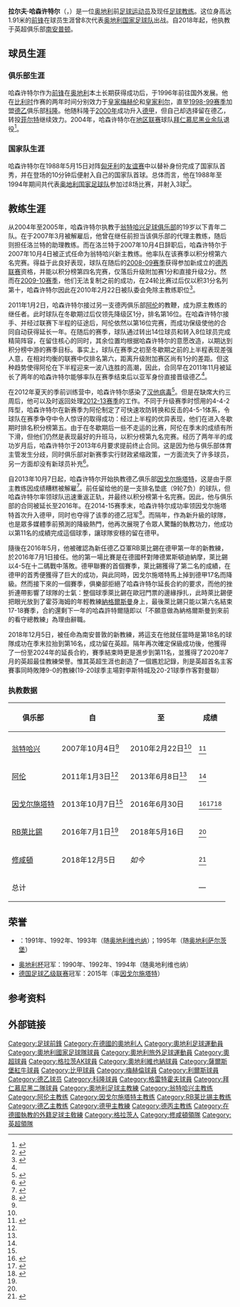 {{noteTA
|G1=football|G2=uefa|G3=德甲|G4=地名|G5=EPL
|T=zh-hans:拉尔夫·哈森许特尔; zh-hk:拉爾夫·希辛侯度; zh-tw:拉爾夫·哈森許特爾;
|1=zh-hans:哈森许特尔; zh-hk:希辛侯度; zh-tw:哈森許特爾;
|2=zh-hans:皇家利尔; zh-hk:皇家利亞斯; zh-tw:皇家利爾;
}}
{{Infobox football biography
| name  = 拉尔夫·哈森许特尔<br />Ralph Hasenhüttl
| fullname = {{lang|de|Ralph Hasenhüttl}}
| image  = Ralph Hasenhüttl 2012 1.jpg
| birth_date = {{birth date and age|1967|08|09|df=yes}}
| birth_place = {{AUT}}[[格拉茨|格拉茨]]
| height  = {{height|m=1.91}}
| currentclub = [[南安普顿足球俱乐部|南安普顿]] (主教练)
| position = [[前鋒_(足球)|前锋]]
| years1 = 1988–1989 | caps1 = 65 | goals1 = 20 | clubs1 = [[格拉茨AK競技會|格拉茨AK]]
| years2 = 1989–1994 | caps2 = 134 | goals2 = 44 | clubs2 = [[奧地利維也納足球會|奥地利维也纳]]
| years3 = 1994–1996 | caps3 = 53 | goals3 = 13 | clubs3 = [[薩爾斯堡紅牛足球俱樂部|奥地利萨尔茨堡]]
| years4 = 1996–1997 | caps4 = 27 | goals4 = 8 | clubs4 = [[皇家梅赫倫足球會|皇家梅赫伦]]
| years5 = 1997–1998 | caps5 = 22 | goals5 = 4 | clubs5 = [[皇家利亞斯體育會|皇家利尔]]
| years6 = 1998–2000 | caps6 = 41 | goals6 = 3 | clubs6 = [[科隆足球俱乐部|科隆]]
| years7 = 2000–2002 | caps7 = 51 | goals7 = 13 | clubs7 = [[菲尔特足球俱乐部|菲尔特]]
| years8 = 2002–2004 | caps8 = 57 | goals8 = 14 | clubs8 = [[拜仁慕尼黑二队|拜仁慕尼黑二队]]
| totalcaps = 450 | totalgoals = 119
| nationalyears1 = 1988–1994 | nationalteam1 = [[奧地利國家足球隊|奥地利]]
| nationalcaps1 = 8 | nationalgoals1 = 3
| manageryears1 = 2007–2010 | managerclubs1 = [[翁特哈兴足球俱乐部|翁特哈兴]]
| manageryears2 = 2011–2013 | managerclubs2 = [[阿倫足球俱樂部|阿伦]]
| manageryears3 = 2013–2016 | managerclubs3 = [[因戈尔施塔特04足球俱乐部|因戈尔施塔特]]
| manageryears4 = 2016–2018 | managerclubs4 = [[RB萊比錫|RB萊比錫]]
| manageryears5 = 2018– | managerclubs5 = [[南安普顿足球俱乐部|南安普顿]]

}}

'''拉尔夫·哈森许特尔'''（{{lang-de|'''Ralph Hasenhüttl'''}}，{{bd|1967年|8月9日|catIdx=Hasenhüttl, Ralph}}）是一位[[奥地利|奥地利]]前[[足球員|足球运动员]]及现任[[足球教练|足球教练]]。这位身高达1.91米的[[前鋒_(足球)|前锋]]在球员生涯曾8次代表[[奥地利国家足球队|奥地利国家足球队]]出战。自2018年起，他执教于英超俱乐部[[南安普顿足球俱乐部|南安普顿]]。

==球员生涯==
===俱乐部生涯===
哈森许特尔作为[[前鋒_(足球)|前锋]]在[[奥地利|奥地利]]本土长期获得成功后，于1996年前往国外发展。他在[[比利时|比利时]]作赛的两年时间分别效力于[[皇家梅赫倫足球會|皇家梅赫伦]]和[[皇家利亞斯體育會|皇家利尔]]，直至[[1998年至1999年德國足球乙級聯賽|1998-99赛季]]加盟[[德國足球乙級聯賽|德乙]]俱乐部[[科隆足球俱乐部|科隆]]。他随科隆于[[1999年至2000年德國足球乙級聯賽|2000年]]成功升入[[德甲|德甲]]，但自己却选择留在德乙，转投[[菲尔特足球俱乐部|菲尔特]]继续效力。2004年，哈森许特尔在[[德国足球地区联赛|地区联赛]]球队[[拜仁慕尼黑二队|拜仁慕尼黑业余队]]退役<ref>{{cite web|title=Ralph Hasenhüttl|url=http://www.sueddeutsche.de/politik/profil-ralph-hasenhuettl-1.2483431|accessdate=2015-06-19|date=2015-05-18|publisher=[[南德意志报|Süddeutsche Zeitung]]|archive-date=2019-11-28|archive-url=https://web.archive.org/web/20191128184116/https://www.sueddeutsche.de/politik/profil-ralph-hasenhuettl-1.2483431|dead-url=no}}</ref>。

===国家队生涯===
哈森许特尔在1988年5月15日对阵[[匈牙利國家足球隊|匈牙利]]的[[友谊赛|友谊赛]]中以替补身份完成了国家队首秀，并在登场的10分钟后便射入自己的国家队首球。总体而言，他在1988年至1994年期间共代表[[奥地利国家足球队|奥地利国家足球队]]参加过8场比赛，并射入3球<ref>{{cite web|title=Länderspielkarriere|url=http://www.transfermarkt.de/ralph-hasenhuttl/nationalmannschaft/spieler/867|accessdate=2015-06-19|publisher=transfermarkt.de|archive-date=2019-08-10|archive-url=https://web.archive.org/web/20190810115307/https://www.transfermarkt.de/ralph-hasenhuttl/nationalmannschaft/spieler/867|dead-url=no}}</ref>。

==教练生涯==
从2004年至2005年，哈森许特尔执教于[[翁特哈兴足球俱乐部|翁特哈兴足球俱乐部]]的19岁以下青年二队。在{{link-de|赫里伯特·道依廷格|Heribert Deutinger}}于2007年3月被解雇后，他曾在{{link-de|维尔纳·洛兰特|Werner Lorant}}继任前担当该俱乐部的代理主教练，随后则担任洛兰特的助理教练。而在洛兰特于2007年10月4日辞职后，哈森许特尔于2007年10月4日被正式任命为翁特哈兴新主教练。他率队在该赛季以积分榜第六名完赛。得益于此良好表现，球队在随后的[[2008年至2009年德國足球丙級聯賽|2008-09赛季]]获得参加新成立的[[德丙联赛|德丙联赛]]资格，并能以积分榜第四名完赛，仅落后升级附加赛1分和直接升级2分。然而在[[2009年至2010年德国足球丙级联赛|2009-10赛季]]，他们无法复制之前的成功，在24轮比赛过后仅以积31分名列第十，哈森许特尔因此在2010年2月22日被队委会免除主教练职位<ref name="sport1">{{cite web|title=Mit Ingolstadt Geschichte schreiben|url=http://www.sport1.de/fussball/2-bundesliga/2014/09/ralph-hasenhuettl-zu-sport1|accessdate=2015-06-19|author=Reinhard Franke|date=2014-09-19|publisher=[[德国体育一台|Sport1]]|archive-date=2019-11-28|archive-url=https://web.archive.org/web/20191128230421/https://www.sport1.de/fussball/2-bundesliga/2014/09/ralph-hasenhuettl-zu-sport1|dead-url=no}}</ref>。

2011年1月2日，哈森许特尔接过另一支德丙俱乐部[[阿倫足球俱樂部|阿伦]]的教鞭，成为原主教练{{link-de|莱纳·沙林格|Rainer Scharinger}}的继任者。此时球队在冬歇期过后仅领先降级区1分，排名第16位。在哈森许特尔接手、并经过联赛下半程的征途后，阿伦依然以第16位完赛，而成功保级使他的合同自动获得延长一年。在随后的赛季，球队通过转出14位球员和转入8位球员完成精简阵容，在留住核心的同时，其余位置均根据哈森许特尔的意愿改造，以期达到积分榜中游的赛季目标。事实上，球队在赛季之初至冬歇期之前的上半程表现差强人意，在相对均衡的联赛中仅排名第六，距离升级附加赛区尚有1分的差距。但这种趋势使得阿伦在下半程迎来一波八连胜的高潮，因此，合同早在2011年11月被延长了两年的哈森许特尔能够率队在赛季结束后以亚军身份直接晋级德乙<ref name="sport1" />。

在2012年夏天的季前训练营中，哈森许特尔感染了[[漢他病毒|汉他病毒]]<ref>{{cite web|title=Cidimar hinkt hinterher - Hasenhüttl fehlt länger|url=http://www.kicker.de/news/fussball/2bundesliga/startseite/572337/artikel_cidimar-hinkt-hinterher---hasenhuettl-fehlt-laenger.html|accessdate=2015-06-19|date=2012-07-26|publisher=[[踢球者|Kicker]]|archive-date=2016-05-07|archive-url=https://web.archive.org/web/20160507183847/http://www.kicker.de/news/fussball/2bundesliga/startseite/572337/artikel_cidimar-hinkt-hinterher---hasenhuettl-fehlt-laenger.html|dead-url=no}}</ref>。但是在缺席大约三周后，他可以及时返回处理[[2012年至2013年德国足球乙级联赛|2012-13赛季]]的工作。不同于升级赛季时惯用的4-4-2阵型，哈森许特尔在新赛季为阿伦制定了可快速攻防转换和反击的4-5-1体系，令球队在赛季争夺中令人惊讶的取得成功：经过上半程的优异表现，他们在进入冬歇期时排名积分榜第五。由于在冬歇期后一些不走运的比赛，阿伦在季末的成绩有所下滑，但他们仍然是表现最好的升班马，以积分榜第九名完赛。经历了两年半的成功岁月后，哈森许特尔于2013年6月要求提前终止合同。这是因为他与俱乐部体育主管{{link-de|马库斯·舒普|Markus Schupp}}发生分歧，同时俱乐部对新赛季实行财政紧缩政策，一方面流失了许多球员，另一方面却没有新球员补充<ref>{{cite web|title=Hasenhüttl verlässt den VfR Aalen|url=https://www.schwaebische-post.de/account/login/?aid=671626|accessdate=2015-06-19|date=2013-06-01|publisher=Schwaebische Post|archive-date=2019-08-09|archive-url=https://web.archive.org/web/20190809162513/https://www.schwaebische-post.de/account/login/?aid=671626|dead-url=no}}</ref>。

自2013年10月7日起，哈森许特尔开始执教德乙俱乐部[[因戈尔施塔特04足球俱乐部|因戈尔施塔特]]，这是由于原主教练{{link-de|马尔科·库尔茨|Marco Kurz}}因成绩糟糕被解雇<ref>{{cite web|title=Ralph Hasenhüttl trainiert die Schanzer ab Montag|url=http://www.fcingolstadt.de/home/news/ralph-hasenhuettl-trainiert-die-schanzer-ab-montag/|accessdate=2015-06-23|date=2013-10-04|publisher=FC Ingolstadt|archiveurl=https://web.archive.org/web/20131004222949/http://www.fcingolstadt.de/home/news/ralph-hasenhuettl-trainiert-die-schanzer-ab-montag/|archivedate=2013-10-04|dead-url=yes}}</ref>。前任留给他的是一支排名垫底（9轮7负）的球队，但哈森许特尔率领球队迅速重返正轨，并最终以积分榜第十名完赛。因此，他与俱乐部的合同被延长至2016年。在2014-15赛季末，哈森许特尔成功率领因戈尔施塔特首次升入德甲，同时也夺得了该季的德乙冠军<ref>{{Cite web|title=奥迪城提前1轮夺冠确保升级 德甲诞生第54支新军|url=http://sports.163.com/15/0518/00/APRUI2BR00051C97.html|accessdate=2015-06-04|date=2015-05-18|publisher=网易|archive-date=2015-05-18|archive-url=https://web.archive.org/web/20150518184004/http://sports.163.com/15/0518/00/APRUI2BR00051C97.html|dead-url=no}}</ref>。而隔年，作為新升級的球隊，也是眾多媒體季前預測的降級熱門，他再次展現了令眾人驚豔的執教功力，他成功以第11名的成績完成這個球季，讓球隊安穩的留在德甲。

隨後在2016年5月，他被確認為新任德乙亞軍RB萊比錫在德甲第一年的新教練，於2016年7月1日接任。他的第一場比賽是在德國杯對陣德累斯頓迪納摩，萊比錫以4-5在十二碼戰中落敗。德甲聯賽的首個賽季，萊比錫獲得了第二名的成績，在德甲的首秀便獲得了巨大的成功，與此同時，因戈尔施塔特馬上掉到德甲17名而降級。然而接下來的一個賽季，俱樂部拒絕了哈森许特尔延長合約的要求，而他的挫折連帶影響了球隊的士氣：整個球季萊比錫在歐冠門票的邊緣掙扎，此時萊比錫便把眼光放到了霍芬海姆的年輕教練[[尤利安·纳格尔斯曼|納格爾斯曼]]身上，最後萊比錫只能以第六名結束17-18賽季，合約還剩下一年的哈森許特爾隨即以「不願意做為納格爾斯曼到來前的看守總教練」為理由辭職。

2018年12月5日，被任命為南安普敦的新教練，將這支在他就任當時是第18名的球隊成功在季末拉抬到第16名，成功留在英超。隔年再次確定保級成功後，他獲得了一份至2024年的延長合約，賽季結束時更是進步到第11名，並獲得了2020年7月的英超最佳教練榮譽。惟其英超生涯也創造了一個尷尬記錄，則是英超首名主客賽事同時敗陣9-0的教練(19-20球季主場對李斯特城及20-21球季作客對曼聯）
===执教数据===
{{updated|2015年2月14日}}

{| class="wikitable" style="text-align: center"
|-
!rowspan="2"| 俱乐部
!rowspan="2"| 自
!rowspan="2"| 至
!colspan="6"|成绩
|-
!{{Tooltip|场|执教场次}}
!{{Tooltip|胜|胜场}}
!{{Tooltip|平|平场}}
!{{Tooltip|负|负场}}
!{{Tooltip|胜%|胜率}}
!{{Tooltip|注|注释}}
|-
| [[下哈兴体育俱乐部|翁特哈兴]]
| 2007年10月4日<ref name="Ralph Hasenhüttl kicker.de"/>
| 2010年2月22日<ref name="Ralph Hasenhüttl kicker.de"/>
{{WDL|62|28|14|20}}
| <ref name="Ralph Hasenhüttl kicker.de">{{cite web|title=Ralph Hasenhüttl|url=http://www.kicker.de/news/fussball/2bundesliga/vereine/2-bundesliga/2013-14/3941/trainer_ralph-hasenhuettl.html|publisher=kicker|accessdate=2014-01-25|archive-date=2016-10-09|archive-url=https://web.archive.org/web/20161009134727/http://www.kicker.de/news/fussball/2bundesliga/vereine/2-bundesliga/2013-14/3941/trainer_ralph-hasenhuettl.html|dead-url=no}}</ref>
|-
| [[阿倫草地體育會|阿伦]]
| 2011年1月3日<ref name="Ralph Hasenhüttl kicker.de"/>
| 2013年6月8日<ref name="Ralph Hasenhüttl kicker.de"/>
{{WDL|91|35|28|28}}
| <ref name="Ralph Hasenhüttl kicker.de"/>
|-
| [[因戈尔施塔特04足球俱乐部|因戈尔施塔特]]
| 2013年10月7日<ref name="Ralph Hasenhüttl kicker.de"/>
| 2016年6月30日
{{WDL| 95 | 36 | 34 | 25}}
| <ref>{{cite web|title=FC Ingolstadt 04|url=http://www.kicker.de/news/fussball/2bundesliga/vereine/2-bundesliga/2013-14/fc-ingolstadt-04-7659/vereinstermine.html|publisher=kicker|language=de|access-date=2020-10-03|archive-date=2018-12-27|archive-url=https://web.archive.org/web/20181227230311/http://www.kicker.de/news/fussball/2bundesliga/vereine/2-bundesliga/2013-14/fc-ingolstadt-04-7659/vereinstermine.html|dead-url=no}}</ref><ref name="2014–15 season">{{cite web|title=FC Ingolstadt 04|url=http://www.kicker.de/news/fussball/2bundesliga/vereine/2-bundesliga/2014-15/fc-ingolstadt-04-7659/vereinstermine.html|publisher=kicker|language=de|access-date=2020-10-03|archive-date=2018-12-27|archive-url=https://web.archive.org/web/20181227230216/http://www.kicker.de/news/fussball/2bundesliga/vereine/2-bundesliga/2014-15/fc-ingolstadt-04-7659/vereinstermine.html|dead-url=no}}</ref><ref name="2015–16 season">{{cite web|title=FC Ingolstadt 04|url=http://www.kicker.de/news/fussball/bundesliga/vereine/1-bundesliga/2015-16/fc-ingolstadt-04-7659/vereinstermine.html|publisher=kicker|language=de|access-date=2020-10-03|archive-date=2019-03-02|archive-url=https://web.archive.org/web/20190302031936/http://www.kicker.de/news/fussball/bundesliga/vereine/1-bundesliga/2015-16/fc-ingolstadt-04-7659/vereinstermine.html|dead-url=no}}</ref>
|-
| [[RB萊比錫|RB萊比錫]]
| 2016年7月1日<ref name="Ralph Hasenhüttl kicker.de"/>
| 2018年5月16日
{{WDL| 83 | 40 | 19 | 24}}
| <ref name="Ralph Hasenhüttl kicker.de"/>
|-
| [[南安普顿足球俱乐部|修咸頓]]
| 2018年12月5日
| ''如今''
{{WDL| 73 | 27 | 16 | 30}}
| <ref>{{cite web|title=Managers: Ralph Hasenhuttl|url=https://www.soccerbase.com/managers/manager.sd?manager_id=3228|publisher=Soccerbase|access-date=2020-10-03|archive-date=2016-10-22|archive-url=https://web.archive.org/web/20161022101100/http://www.soccerbase.com/managers/manager.sd?manager_id=3228|dead-url=no}}</ref>
|-
! colspan="3"| 总计
{{WDLtot| 432 | 179 | 117 | 136}}
!—
|}

==荣誉==
* {{link-de|奥地利足球冠军|Österreichischer Meister (Fußball)}}：1991年、1992年、1993年（随[[奧地利維也納足球會|奥地利维也纳]]）；1995年（随[[薩爾斯堡紅牛足球俱樂部|奥地利萨尔茨堡]]）
* [[奥地利杯|奥地利杯]]冠军：1990年、1992年、1994年（随奥地利维也纳）
* [[德国足球乙级联赛|德国足球乙级联赛]]冠军：2015年（率[[因戈尔施塔特04足球俱乐部|因戈尔施塔特]]）

==参考资料==
{{reflist}}

==外部链接==
{{Commonscat|Ralph Hasenhüttl}}

{{修咸頓球員名單}}
{{修咸頓領隊}}

{{DEFAULTSORT:Hasenhüttl, Ralph}}
[[Category:足球前鋒|Category:足球前鋒]]
[[Category:在德國的奧地利人|Category:在德國的奧地利人]]
[[Category:奧地利足球運動員|Category:奧地利足球運動員]]
[[Category:奧地利國家足球隊球員|Category:奧地利國家足球隊球員]]
[[Category:奧地利旅外足球運動員|Category:奧地利旅外足球運動員]]
[[Category:奧超球員|Category:奧超球員]]
[[Category:格拉茨AK球員|Category:格拉茨AK球員]]
[[Category:奧地利維也納球員|Category:奧地利維也納球員]]
[[Category:薩爾斯堡紅牛球員|Category:薩爾斯堡紅牛球員]]
[[Category:比甲球員|Category:比甲球員]]
[[Category:梅赫倫球員|Category:梅赫倫球員]]
[[Category:利爾斯球員|Category:利爾斯球員]]
[[Category:德乙球员|Category:德乙球员]]
[[Category:科隆球員|Category:科隆球員]]
[[Category:格雷特霍夫球員|Category:格雷特霍夫球員]]
[[Category:拜仁慕尼黑二隊球員|Category:拜仁慕尼黑二隊球員]]
[[Category:奧地利足球主教練|Category:奧地利足球主教練]]
[[Category:翁特哈兴主教练|Category:翁特哈兴主教练]]
[[Category:阿伦主教练|Category:阿伦主教练]]
[[Category:因戈尔施塔特主教练|Category:因戈尔施塔特主教练]]
[[Category:RB莱比锡主教练|Category:RB莱比锡主教练]]
[[Category:德乙主教练|Category:德乙主教练]]
[[Category:德甲主教練|Category:德甲主教練]]
[[Category:德丙主教练|Category:德丙主教练]]
[[Category:在德國執教的外籍足球主敎練|Category:在德國執教的外籍足球主敎練]]
[[Category:格拉茨人|Category:格拉茨人]]
[[Category:修咸頓領隊|Category:修咸頓領隊]]
[[Category:英超領隊|Category:英超領隊]]